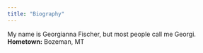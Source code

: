 ```yaml
---
title: "Biography"
---
```


My name is Georgianna Fischer, but most people call me Georgi. 
**Hometown:** Bozeman, MT
